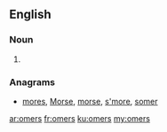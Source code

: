 ==English==

===Noun===
{{head|en}}

# {{plural of|omer}}

===Anagrams===
* [[mores#English|mores]], [[Morse#English|Morse]], [[morse#English|morse]], [[s'more#English|s'more]], [[somer#English|somer]]

[[ar:omers]]
[[fr:omers]]
[[ku:omers]]
[[my:omers]]